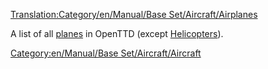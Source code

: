 [[Translation:Category/en/Manual/Base Set/Aircraft/Airplanes]]


A list of all [[en/Manual/Aircraft|planes]] in OpenTTD (except [[:Category:en/Manual/Base Set/Aircraft/Helicopters|Helicopters]]).

[[Category:en/Manual/Base Set/Aircraft/Aircraft]]